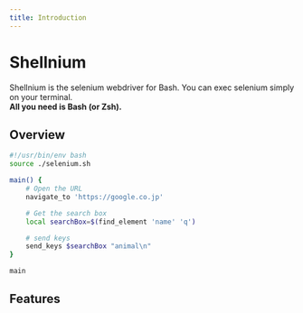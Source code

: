 ```yaml
---
title: Introduction
---
```



<HeaderImage />


# Shellnium

Shellnium is the selenium webdriver for Bash. You can exec selenium simply on your terminal.  
**All you need is Bash (or Zsh).**  

## Overview

```bash
#!/usr/bin/env bash
source ./selenium.sh

main() {
    # Open the URL
    navigate_to 'https://google.co.jp'

    # Get the search box
    local searchBox=$(find_element 'name' 'q')

    # send keys
    send_keys $searchBox "animal\n"
}

main
```

## Features
